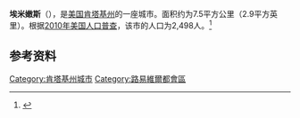 {{Infobox City 
|chinese_name = 埃米嫩斯
|official_name = Eminence
|image_flag = 
|image_seal = 
|image_skyline = 
|image_map = KYMap-doton-Eminence.PNG
|map_caption =
|subdivision_type = [[國家|國家]]
|subdivision_name = {{USA}}
|leader_title = 
|leader_name = 
|subdivision_type1 = [[美國行政區劃|州]]
|subdivision_name1 = [[肯塔基州|肯塔基州]]
|subdivision_type2 = [[肯塔基州行政区划|县]]
|subdivision_name2 = Henry
|found_date = 
|area_total = 7.5
|area_land = 
|area_water = 
|population_as_of = 2010
|population_total = 2,498
|population_density = 
|timezone = 
|utc_offset = 
|timezone_DST = 
|utc_offset_DST = 
}}

'''埃米嫩斯'''（{{lang-en|'''Eminence'''}}），是[[美国|美国]][[肯塔基州|肯塔基州]]的一座城市。面积约为7.5平方公里（2.9平方英里）。根据[[2010年美国人口普查|2010年美国人口普查]]，该市的人口为2,498人。<ref name=census>{{cite web |url = http://www.census.gov/prod/www/abs/decennial/ |title = Census of Population and Housing |publisher = U.S. Census Bureau |accessdate = November 18, 2011 |archive-url = https://web.archive.org/web/20060208103743/http://www.census.gov/prod/www/abs/decennial/ |archive-date = 2006-02-08 |dead-url = yes }}</ref>

== 参考资料 ==
{{reflist}}

[[Category:肯塔基州城市|Category:肯塔基州城市]]
[[Category:路易維爾都會區|Category:路易維爾都會區]]


{{Kentucky-stub}}